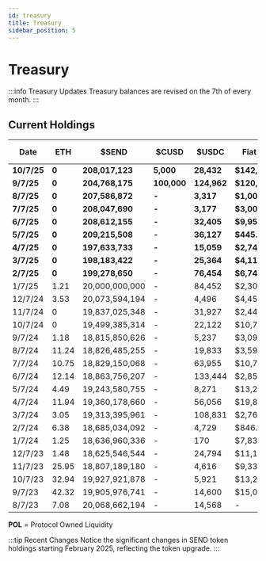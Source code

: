 ```yaml
---
id: treasury
title: Treasury
sidebar_position: 5
---
```


# Treasury

:::info Treasury Updates
Treasury balances are revised on the 7th of every month.
:::

## Current Holdings

| Date | ETH | $SEND | $CUSD | $USDC | Fiat Bank | POL* ($USDC) | Canton Coin $CC |
|------|-----|------|-----|------|-----------|-------------|-----------------|
| **10/7/25** | **0** | **208,017,123** | **5,000** | **28,432** | **$142,835.65** | **1,132,537** | **5,900,000** |
| **9/7/25** | **0** | **204,768,175** | **100,000** | **124,962** | **$120,203.75** | **283,000** | **300,000** |
| **8/7/25** | **0** | **207,586,872** | **-** | **3,317** | **$1,008.14** | **187,000** | **300,000** |
| **7/7/25** | **0** | **208,047,690** | **-** | **3,177** | **$3,006.96** | **187,000** | **250,000** |
| **6/7/25** | **0** | **208,612,155** | **-** | **32,405** | **$9,953.74** | **176,000** | **1,062,920** |
| **5/7/25** | **0** | **209,215,508** | **-** | **36,127** | **$445.13** | **192,000** | **-** |
| **4/7/25** | **0** | **197,633,733** | **-** | **15,059** | **$2,742.66** | **325,000** | **-** |
| **3/7/25** | **0** | **198,183,422** | **-** | **25,364** | **$4,117.16** | **340,000** | **-** |
| **2/7/25** | **0** | **199,278,650** | **-** | **76,454** | **$6,743.21** | **400,000** | **-** |
| 1/7/25 | 1.21 | 20,000,000,000 | - | 84,452 | $2,306.94 | - | - |
| 12/7/24 | 3.53 | 20,073,594,194 | - | 4,496 | $4,457.07 | - | - |
| 11/7/24 | 0 | 19,837,025,348 | - | 31,927 | $2,447.68 | - | - |
| 10/7/24 | 0 | 19,499,385,314 | - | 22,122 | $10,743.50 | - | - |
| 9/7/24 | 1.18 | 18,815,850,626 | - | 5,237 | $3,090.93 | - | - |
| 8/7/24 | 11.24 | 18,826,485,255 | - | 19,833 | $3,594.71 | - | - |
| 7/7/24 | 10.75 | 18,829,150,068 | - | 63,955 | $10,712.49 | - | - |
| 6/7/24 | 12.14 | 18,863,756,207 | - | 133,444 | $2,854.24 | - | - |
| 5/7/24 | 4.49 | 19,243,580,755 | - | 8,271 | $13,209.79 | - | - |
| 4/7/24 | 11.94 | 19,360,178,660 | - | 56,056 | $19,898.67 | - | - |
| 3/7/24 | 3.05 | 19,313,395,961 | - | 108,831 | $2,760.79 | - | - |
| 2/7/24 | 6.38 | 18,685,034,092 | - | 4,729 | $846.19 | - | - |
| 1/7/24 | 1.25 | 18,636,960,336 | - | 170 | $7,838.94 | - | - |
| 12/7/23 | 1.48 | 18,625,546,544 | - | 24,794 | $11,161.41 | - | - |
| 11/7/23 | 25.95 | 18,807,189,180 | - | 4,616 | $9,338.04 | - | - |
| 10/7/23 | 32.94 | 19,927,921,878 | - | 5,921 | $13,204.87 | - | - |
| 9/7/23 | 42.32 | 19,905,976,741 | - | 14,600 | $15,041.81 | - | - |
| 8/7/23 | 7.08 | 20,068,662,194 | - | 14,568 | - | - | - |


**POL** = Protocol Owned Liquidity

:::tip Recent Changes
Notice the significant changes in SEND token holdings starting February 2025, reflecting the token upgrade.
:::

